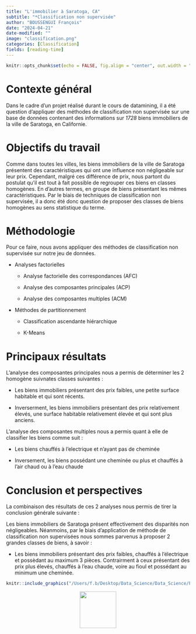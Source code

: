 ```yaml
---
title: "L'immobilier à Saratoga, CA"
subtitle: "*Classification non supervisée"
author: "BOUSSENGUI François"
date: "2024-04-21"
date-modified: ""
image: "classification.png"
categories: [Classification]
fields: [reading-time]
---
```


```r
knitr::opts_chunk$set(echo = FALSE, fig.align = "center", out.width = "100%")
```

# Contexte général

Dans le cadre d'un projet réalisé durant le cours de datamining, il a été question d'appliquer des méthodes de classification non supervisée sur une base de données contenant des informations sur *1728* biens immobiliers de la ville de Saratoga, en Californie.

# Objectifs du travail

Comme dans toutes les villes, les biens immobiliers de la ville de Saratoga présentent des caractéristiques qui ont une influence non négligeable sur leur prix. Cependant, malgré ces différence de prix, nous partont du postulat qu'il est tout à fait possible de regrouper ces biens en classes homogènes. En d'autres termes, en groupe de biens présentant les mêmes caractéristiques. Par le biais de techniques de classification non supervisée, il a donc été donc question de proposer des classes de biens homogènes au sens statistique du terme.

# Méthodologie

Pour ce faire, nous avons appliquer des méthodes de classification non supervisée sur notre jeu de données.

-   Analyses factorielles

    -   Analyse factorielle des correspondances (AFC)

    -   Analyse des composantes principales (ACP)

    -   Analyse des composantes multiples (ACM)

-   Méthodes de partitionnement

    -   Classification ascendante hiérarchique

    -   K-Means

# Principaux résultats 

L'analyse des composantes principales nous a permis de déterminer les 2 homogène suivnates classes suivantes :

-   Les biens immobiliers présentant des prix faibles, une petite surface habitable et qui sont récents.

-   Inverserment, les biens immobiliers présentant des prix relativement élevés, une surface habitable relativement élevée et qui sont plus anciens.

L'analyse des composantes multiples nous a permis quant à elle de classifier les biens comme suit :

-   Les biens chauffés à l'electrique et n'ayant pas de cheminée

-   Inversement, les biens possédant une cheminée ou plus et chauffés à l'air chaud ou à l'eau chaude

# Conclusion et perspectives

La combinaison des résultats de ces 2 analyses nous permis de tirer la conclusion générale suivante :

Les biens immobiliers de Saratoga présent effectivement des disparités non négligeables. Néanmoins, par le biais d'application de méthode de classification non supervisées nous sommes parvenus à proposer 2 grandes classes de biens, à savoir :

-   Les biens immobiliers présentant des prix faibles, chauffés à l'électrique et possèdant au maximum 3 pièces. Contrairment à ceux présentant des prix plus élevés, chauffés à l'eau chaude, voire au fioul et possédant au minimum une cheminée.

```r
knitr::include_graphics("/Users/f.b/Desktop/Data_Science/Data_Science/Personal_portfolio/Personal_portfolio/posts/second/Application d'algorithmes de classification non supervisée sur les bien immobiliers de Saratoga, Californie.pdf")
```

::: {style="text-align:center;"}
[<img src="down.png" width="100"/>](https://drive.google.com/file/d/1jjlFMDcByaBqEMHDY7o6BApwaPJE7SG-/view?usp=sharing)
:::
